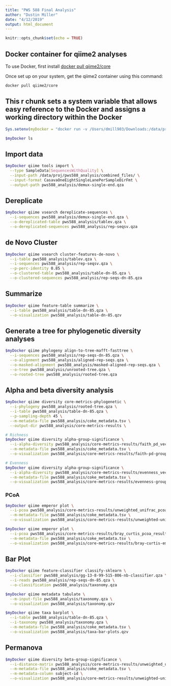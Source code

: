 ```yaml
---
title: "PWS 588 Final Analysis"
author: "Dustin Miller"
date: "4/12/2019"
output: html_document
---
```


```r
knitr::opts_chunk$set(echo = TRUE)
```

## Docker container for qiime2 analyses 

To use Docker, first install [docker pull qiime2/core](Docker Desktop)

Once set up on your system, get the qiime2 container using this command:

```bash
docker pull qiime2/core
```

## This r chunk sets a system variable that allows easy reference to the Docker and assigns a working directory within the Docker

```r
Sys.setenv(myDocker = "docker run -v /Users/dmill903/Downloads:/data/proj -w /data/proj -t qiime2/core")
```

```bash
$myDocker ls
```


## Import data

```bash
$myDocker qiime tools import \
  --type SampleData[SequencesWithQuality] \
  --input-path /data/proj/pws588_analysis/combined_files/ \
  --input-format CasavaOneEightSingleLanePerSampleDirFmt \
  --output-path pws588_analysis/demux-single-end.qza
```

## Dereplicate

```bash
$myDocker qiime vsearch dereplicate-sequences \
  --i-sequences pws588_analysis/demux-single-end.qza \
  --o-dereplicated-table pws588_analysis/tablev.qza \
  --o-dereplicated-sequences pws588_analysis/rep-seqsv.qza
```

## de Novo Cluster

```bash
$myDocker qiime vsearch cluster-features-de-novo \
  --i-table pws588_analysis/tablev.qza \
  --i-sequences pws588_analysis/rep-seqsv.qza \
  --p-perc-identity 0.85 \
  --o-clustered-table pws588_analysis/table-dn-85.qza \
  --o-clustered-sequences pws588_analysis/rep-seqs-dn-85.qza
```

## Summarize

```bash
$myDocker qiime feature-table summarize \
  --i-table pws588_analysis/table-dn-85.qza \
  --o-visualization pws588_analysis/table-dn-85.qzv
```

## Generate a tree for phylogenetic diversity analyses

```bash
$myDocker qiime phylogeny align-to-tree-mafft-fasttree \
  --i-sequences pws588_analysis/rep-seqs-dn-85.qza \
  --o-alignment pws588_analysis/aligned-rep-seqs.qza \
  --o-masked-alignment pws588_analysis/masked-aligned-rep-seqs.qza \
  --o-tree pws588_analysis/unrooted-tree.qza \
  --o-rooted-tree pws588_analysis/rooted-tree.qza
```

## Alpha and beta diversity analysis

```bash
$myDocker qiime diversity core-metrics-phylogenetic \
  --i-phylogeny pws588_analysis/rooted-tree.qza \
  --i-table pws588_analysis/table-dn-85.qza \
  --p-sampling-depth 45 \
  --m-metadata-file pws588_analysis/coke_metadata.tsv \
  --output-dir pws588_analysis/core-metrics-results \
```

```bash
# Richness
$myDocker qiime diversity alpha-group-significance \
  --i-alpha-diversity pws588_analysis/core-metrics-results/faith_pd_vector.qza \
  --m-metadata-file pws588_analysis/coke_metadata.tsv \
  --o-visualization pws588_analysis/core-metrics-results/faith-pd-group-significance.qzv

# Evenness
$myDocker qiime diversity alpha-group-significance \
  --i-alpha-diversity pws588_analysis/core-metrics-results/evenness_vector.qza \
  --m-metadata-file pws588_analysis/coke_metadata.tsv \
  --o-visualization pws588_analysis/core-metrics-results/evenness-group-significance.qzv
```

### PCoA

```bash
$myDocker qiime emperor plot \
  --i-pcoa pws588_analysis/core-metrics-results/unweighted_unifrac_pcoa_results.qza \
  --m-metadata-file pws588_analysis/coke_metadata.tsv \
  --o-visualization pws588_analysis/core-metrics-results/unweighted-unifrac-emperor-time-point.qzv

$myDocker qiime emperor plot \
  --i-pcoa pws588_analysis/core-metrics-results/bray_curtis_pcoa_results.qza \
  --m-metadata-file pws588_analysis/coke_metadata.tsv \
  --o-visualization pws588_analysis/core-metrics-results/bray-curtis-emperor-time-point.qzv
```

## Bar Plot

```bash
$myDocker qiime feature-classifier classify-sklearn \
  --i-classifier pws588_analysis/gg-13-8-99-515-806-nb-classifier.qza \
  --i-reads pws588_analysis/rep-seqs-dn-85.qza \
  --o-classification pws588_analysis/taxonomy.qza

$myDocker qiime metadata tabulate \
  --m-input-file pws588_analysis/taxonomy.qza \
  --o-visualization pws588_analysis/taxonomy.qzv
```

```bash
$myDocker qiime taxa barplot \
  --i-table pws588_analysis/table-dn-85.qza \
  --i-taxonomy pws588_analysis/taxonomy.qza \
  --m-metadata-file pws588_analysis/coke_metadata.tsv \
  --o-visualization pws588_analysis/taxa-bar-plots.qzv
```

## Permanova

```bash
$myDocker qiime diversity beta-group-significance \
  --i-distance-matrix pws588_analysis/core-metrics-results/unweighted_unifrac_distance_matrix.qza \
  --m-metadata-file pws588_analysis/coke_metadata.tsv \
  --m-metadata-column subject-id \
  --o-visualization pws588_analysis/core-metrics-results/unweighted-unifrac-subject-id-significance.qzv
```

